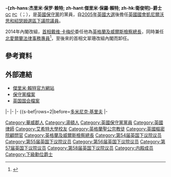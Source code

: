 {{NoteTA
|G1=PoliticiansUK
|1=zh-cn:戴维·卡梅伦;zh-hk:甘民樂
}}
{{Expand|time=2015-06-08T11:43:48+00:00}}
{{请求翻译|time=2015-06-08T11:43:48+00:00}}
{{Infobox officeholder
| name = 傑里米·賴特爵士 <small>閣下<br/>The Rt Hon. Sir Jeremy Wright {{Post-nominals|country=GBR|QC|MP}}
| image = Jeremy Wright MP.jpg
| office1 = [[英格蘭及威爾斯檢察總長|英格蘭及威爾斯檢察總長]]<br>[[北愛爾蘭法律事務專員|北愛爾蘭法律事務專員]]
| primeminister1 = [[戴维·卡梅伦|戴维·卡梅伦]]<br>[[文翠珊|文翠珊]]
| term_start1 = 2014年7月15日
| term_end1 = 2018年7月9日
| predecessor1 = [[多米尼克·格里夫|多米尼克·格里夫]]
| successor1 = [[喬弗利·科克斯|喬弗利·科克斯]]
| office2 = [[英國司法部|司法副國務大臣]]
| primeminister2 = [[戴维·卡梅伦|戴维·卡梅伦]]
| term_start2 = 2012年9月4日
| term_end2 = 2014年7月15日
| predecessor2 = [[克里斯平·布朗|克里斯平·布朗]]
| successor2 = [[安德魯·塞盧斯|安德魯·塞盧斯]]
| office3 = [[凱尼爾沃思和紹瑟姆_(英國國會選區)|凱尼爾沃思和紹瑟姆選區]]<br>{{small|{{link-en|拉格比和凱尼爾沃思 (英國國會選區)|Rugby and Kenilworth (UK Parliament constituency)|拉格比和凱尼爾沃思選區}}（2005－2010）}}<br>[[國會議員|下議院議員]]
| term_start3 = 2005年5月5日
| term_end3 = 
| predecessor3 = {{link-en|安迪·金 (政治人物)|Andy King (politician)|安迪·金}}
| successor3 = 
| majority3 = 21,002（43.0%）
| birth_date = {{birth date and age|df=yes|1972|10|24}}
| birth_place = {{UK}}[[西南英格蘭|西南英格蘭]][[森麻實郡|森麻實郡]][[湯頓|湯頓]]
| death_date = 
| death_place = 
| party = [[保守黨_(英國)|保守黨]]
| spouse = 伊馮娜·索爾特（Yvonne Salter）
| children = 斯蒂芬妮（Stephanie）<br>埃利奧特（Elliot）
| alma_mater = [[艾希特大學|艾希特大學]]
| religion = 
| website = [https://www.gov.uk/government/organisations/attorney-generals-office 政府網站]
}}

'''-{zh-hans:杰里米·保罗·赖特; zh-hant:傑里米·保羅·賴特; zh-hk:衛俊明}-爵士''' <small>[[御用大律師|QC]]</small> <small>[[英國樞密院|PC]]</small>（{{lang-en|Sir Jeremy Paul Wright}}；{{bd|1972年|10月24日||catIdx=W}}），是[[保守黨_(英國)|英國保守黨]]的黨員，自[[2005年英國大選|2005年英國大選]]後擔任[[英國國會|英國國會]][[凱尼爾沃思和紹瑟姆_(英國國會選區)|凱尼爾沃思和紹瑟姆選區]][[國會議員|下議院議員]]。

2014年內閣改組，[[英國首相|首相]][[戴维·卡梅伦|戴维·卡梅伦]]委任他為[[英格蘭及威爾斯檢察總長|英格蘭及威爾斯檢察總長]]，同時兼任[[北愛爾蘭法律事務專員|北愛爾蘭法律事務專員]]<ref>{{Cite web |url=https://twitter.com/David_Cameron/status/488989148045262848 |title=Jeremy Wright is the new Attorney General. |access-date=2015-06-09 |archive-date=2019-09-12 |archive-url=https://web.archive.org/web/20190912051433/https://twitter.com/david_cameron/status/488989148045262848 |dead-url=no }}</ref>，至後來的首相文翠珊改組內閣而卸任。

==參考資料==
{{Reflist|30em}}

==外部連結==
* [http://www.jeremywright.org.uk 傑里米·賴特官方網站] {{Wayback|url=http://www.jeremywright.org.uk/ |date=20210117023716 }}
*[https://web.archive.org/web/20140516183654/http://www.conservatives.com/OurTeam/Members_of_Parliament/Wright_Jeremy.aspx 保守黨檔案]
*[http://www.parliament.uk/biographies/commons/jeremy-wright/1560 英国国会檔案] {{Wayback|url=http://www.parliament.uk/biographies/commons/jeremy-wright/1560 |date=20191117070823 }}

{{s-start}}
{{s-par|uk}}
{{s-bef|before={{link-en|安迪·金 (政治人物)|Andy King (politician)|安迪·金}}}}
{{s-ttl|title=英國下議院{{link-en|拉格比和凱尼爾沃思 (英國國會選區)|Rugby and Kenilworth (UK Parliament constituency)|拉格比和凱尼爾沃思議員}}|years=[[2005年英國大選|2005年]]－[[2010年英國大選|2010年]]}}
{{s-non|reason=選區取消}}
|-
{{s-new|選區建立}}
{{s-ttl|title=英國下議院[[凱尼爾沃思和紹瑟姆_(英國國會選區)|凱尼爾沃思和紹瑟姆議員]]|years=[[2010年英國大選|2010年]]－}}
{{s-inc}}
|-
{{s-off}}
{{s-bef|before=[[克里斯平·布朗|克里斯平·布朗]]}}
{{s-ttl|title=[[英國司法部|司法部部長]]|years=2012年－2014年}}
{{s-aft|after=[[安德魯·塞盧斯|安德魯·塞盧斯]]}}
|-
{{s-bef|rows=2|before=[[葛偉富|多米尼克·基里夫]]
{{s-ttl|title=[[英格蘭及威爾斯檢察總長|英格蘭及威爾斯檢察總長]]|years=2014年－}}
{{s-inc|rows=2}}
|-
{{s-ttl|title=[[北愛爾蘭法律事務專員|北愛爾蘭法律事務專員]]|years=2014年－}}
{{s-end}}

{{DEFAULTSORT:Wright, Sir Jeremy}}
[[Category:華威郡人|Category:華威郡人]]
[[Category:湯頓人|Category:湯頓人]]
[[Category:英國保守黨黨員|Category:英國保守黨黨員]]
[[Category:英國律師|Category:英國律師]]
[[Category:艾希特大學校友|Category:艾希特大學校友]]
[[Category:英格蘭聖公宗教徒|Category:英格蘭聖公宗教徒]]
[[Category:英國樞密院顧問官|Category:英國樞密院顧問官]]
[[Category:英格蘭及威爾斯檢察總長|Category:英格蘭及威爾斯檢察總長]]
[[Category:第54届英国下议院议员|Category:第54届英国下议院议员]]
[[Category:第55届英国下议院议员|Category:第55届英国下议院议员]]
[[Category:第56届英国下议院议员|Category:第56届英国下议院议员]]
[[Category:第57届英国下议院议员|Category:第57届英国下议院议员]]
[[Category:第58届英国下议院议员|Category:第58届英国下议院议员]]
[[Category:内殿成员|Category:内殿成员]]
[[Category:下級勳位爵士|Category:下級勳位爵士]]